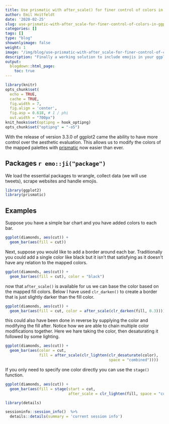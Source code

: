 ```yaml
---
title: Use prismatic with after_scale() for finer control of colors in ggplot2
author: Emil Hvitfeldt
date: '2020-02-25'
slug: use-prismatic-with-after_scale-for-finer-control-of-colors-in-ggplot2
categories: []
tags: []
type: "blog"
showonlyimage: false
weight: 1
image: "/img/blog/use-prismatic-with-after_scale-for-finer-control-of-colors-in-ggplot2/cover.png"
description: "Finally a working solution to include emojis in your ggplot2!!!"
output:
  blogdown::html_page:
    toc: true
---
```


```r
library(knitr)
opts_chunk$set(
  echo = TRUE,
  cache = TRUE,
  fig.width = 7, 
  fig.align = 'center',
  fig.asp = 0.618, # 1 / phi
  out.width = "700px")
knit_hooks$set(optipng = hook_optipng)
opts_chunk$set("optipng" = "-o5")
```

With the release of version 3.3.0 of ggplot2 came the ability to have more control over the aesthetic evaluation.
This allows us to modify the colors of the mapped palettes with [prismatic](https://github.com/EmilHvitfeldt/prismatic) now easier than ever.

## Packages `r emo::ji("package")`

We load the essential packages to wrangle, collect data (we will use tweets), scrape websites and handle emojis.

```r
library(ggplot2)
library(prismatic)
```

## Examples

Suppose you have a simple bar chart and you have added colors to each bar.

```r
ggplot(diamonds, aes(cut)) +
  geom_bar(aes(fill = cut))
```

Next, suppose you would like to add a border around each bar.
Traditionally you could add a single color like black but it isn't that satisfying as it doesn't have any relation to the mapped colors.

```r
ggplot(diamonds, aes(cut)) +
  geom_bar(aes(fill = cut), color = "black")
```

now that `after_scale()` is available for us we can base the color based on the mapped fill colors.
Below I have used `clr_darken()` to create a border that is just slightly darker than the fill color.

```r
ggplot(diamonds, aes(cut)) +
  geom_bar(aes(fill = cut, color = after_scale(clr_darken(fill, 0.3))))
```

this could also have been done in reverse by supplying the color and modifying the fill after.
Notice how we are able to chain multiple color modifications together.
Here we hare taking the color, then desaturating it followed by some lighting.

```r
ggplot(diamonds, aes(cut)) +
  geom_bar(aes(color = cut, 
               fill = after_scale(clr_lighten(clr_desaturate(color), 
                                              space = "combined"))))
```

If you only need to specify one color directly you can use the `stage()` function.

```r
ggplot(diamonds, aes(cut)) +
  geom_bar(aes(fill = stage(start = cut, 
                            after_scale = clr_lighten(fill, space = "combined"))))
```


```r
library(details)

sessioninfo::session_info()  %>%
  details::details(summary = 'current session info')
```

